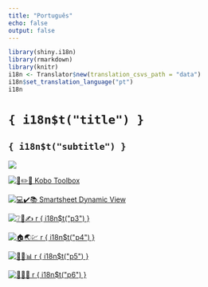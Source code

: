 ```yaml
---
title: "Português"
echo: false
output: false
---
```


```r
library(shiny.i18n)
library(rmarkdown)
library(knitr)
i18n <- Translator$new(translation_csvs_path = "data")
i18n$set_translation_language("pt")
i18n


```
# `{ i18n$t("title") }`
##  `{ i18n$t("subtitle") }`

![](images/BV_wide_photo.jpg)

::: {layout-nrow="2"}
[![📱✏️🧮 Kobo Toolbox](images/kobo.png)](https://kf.kobotoolbox.org/#/projects/home)

[![💻✔️📚 Smartsheet Dynamic View](images/ssdv.jpg)](https://dynamicview.smartsheet.com/)

[![❔💭✍️ `r { i18n$t("p3") }`](images/feedbackform.png)](https://app.smartsheet.com/b/form/3464c4c77c1547a49fda7e9062f363f3)

[![🏠🌏💹 `r { i18n$t("p4") }`](images/socialdashboard.png)](https://blueventures.shinyapps.io/social-economic-dashboard/)

[![🔢🐠📊 `r { i18n$t("p5") }`](images/fishdashboard.png)](https://blueventures.shinyapps.io/fisheries-dashboard/)

[![📆📓🎏 `r { i18n$t("p6") }`](images/communityfeedback.png)](https://blueventures.shinyapps.io/community-feedback/)
:::

